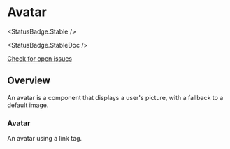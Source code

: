 
<Meta of={avatarStories} />

# Avatar

<StatusBadge.Stable />

<StatusBadge.StableDoc />

<a href="https://github.com/uq-its-ss/design-system/issues" target="_blank">
  Check for open issues
</a>

## Overview

An avatar is a component that displays a user's picture, with a fallback to a default image.

### Avatar

An avatar using a link tag.

<Canvas of={avatarStories.avatar} />
<Controls of={avatarStories.avatar} />
<Source of={avatarStories.avatar} />
